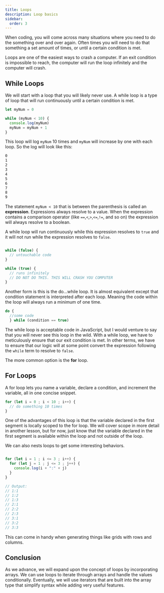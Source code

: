 ```yaml
---
title: Loops
description: Loop basics
sidebar:
  order: 3
---
```


When coding, you will come across many situations where you need to do the something over and over again. Often times you will need to do that something a set amount of times, or until a certain condition is met.

<Card title="Warning!" icon="warning" class="warning">
  Loops are one of the easiest ways to crash a computer. If an exit condition is impossible to reach, the computer will run the loop infinitely and the computer will crash.
  </Card>

## While Loops

We will start with a loop that you will likely never use. A while loop is a type of loop that will run continuously until a certain condition is met.

```javascript
let myNum = 0

while (myNum < 10) {
  console.log(myNum)
  myNum = myNum + 1
}
```

This loop will log `myNum` 10 times and `myNum` will increase by one with each loop. So the log will look like this:

```bash
0
1
2
3
4
5
6
7
8
9
```

The statement `myNum < 10` that is between the parenthesis is called an **expression**. Expressions always resolve to a value. When the expression contains a comparison operator (like `==`,`<`,`>`,`<=`,`!=`, and so on) the expression will always resolve to a boolean.

A while loop will run continuously while this expression resolves to `true` and it will not run while the expression resolves to `false`.

```javascript

while (false) {
  // untouchable code
}

while (true) {
  // runs infinitely
  // DO NOT DO THIS. THIS WILL CRASH YOU COMPUTER
}
```

Another form is this is the do...while loop. It is almost equivalent except that condition statement is interpreted after each loop. Meaning the code within the loop will always run a minimum of one time.

```javascript
do {
  //some code
  } while (condition == true)
```

The while loop is acceptable code in JavaScript, but I would venture to say that you will never see this loop in the wild. With a while loop, we have to meticulously ensure that our exit condition is met. In other terms, we have to ensure that our logic will at some point convert the expression following the `while` term to resolve to `false`.

The more common option is the **for** loop.

## For Loops

A for loop lets you name a variable, declare a condition, and increment the variable, all in one concise snippet.

```javascript
for (let i = 0 ; i < 10 ; i++) {
  // do something 10 times
}
```

One of the advantages of this loop is that the variable declared in the first segment is locally scoped to the for loop. We will cover scope in more detail in another lesson, but for now, just know that the variable declared in the first segment is available within the loop and not outside of the loop.

We can also nests loops to get some interesting behaviors.

```javascript

for (let i = 1 ; i <= 3 ; i++) {
  for (let j = 1 ; j <= 3 ; j++) {
    console.log(i + ":" + j)
  }
}

// Output:
// 1:1
// 1:2
// 1:3
// 2:1
// 2:2
// 2:3
// 3:1
// 3:2
// 3:3
```

This can come in handy when generating things like grids with rows and columns.

## Conclusion

As we advance, we will expand upon the concept of loops by incorporating arrays. We can use loops to iterate through arrays and handle the values conditionally. Eventually, we will use iterators that are built into the array type that simplify syntax while adding very useful features.
